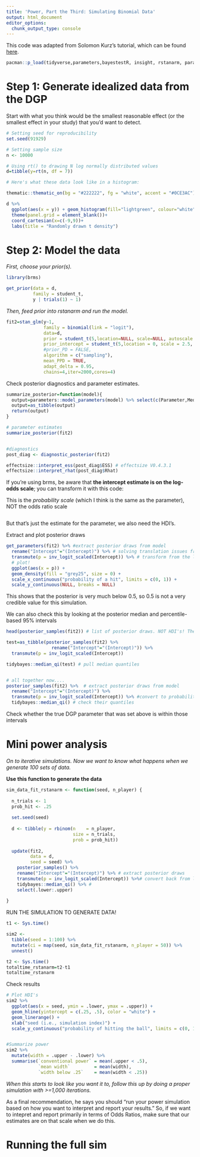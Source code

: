 ---
title: 'Power, Part the Third: Simulating Binomial Data'
output: html_document
editor_options:
  chunk_output_type: console
---

This code was adapted from Solomon Kurz's tutorial, which can be found [here](https://solomonkurz.netlify.app/post/bayesian-power-analysis-part-iii-b/).

```{r setup}
pacman::p_load(tidyverse,parameters,bayestestR, insight, rstanarm, parameters)
```


# Step 1: Generate idealized data from the DGP

Start with what you think would be the smallest reasonable effect (or the smallest effect in your study) that you'd want to detect.

```{r Generate data}

# Setting seed for reproducibility 
set.seed(91929)

# Setting sample size
n <- 10000

# Using rt() to drawing N log normally distributed values
d=tibble(y=rt(n, df = 7))

# Here's what these data look like in a histogram:

thematic::thematic_on(bg = "#222222", fg = "white", accent = "#0CE3AC")

d %>% 
  ggplot(aes(x = y)) + geom_histogram(fill="lightgreen", colour="white")+
  theme(panel.grid = element_blank())+
  coord_cartesian(x=c(-9,9))+
  labs(title = "Randomly drawn t density")
```


# Step 2: Model the data

*First, choose your prior(s).*

```{r}
library(brms)

get_prior(data = d, 
          family = student_t,
          y | trials(1) ~ 1)
```



*Then, feed prior into rstanarm and run the model.*

```{r}

fit2=stan_glm(y~1, 
              family = binomial(link = "logit"), 
              data=d, 
              prior = student_t(5,location=NULL, scale=NULL, autoscale = TRUE),
              prior_intercept = student_t(5,location = 0, scale = 2.5, autoscale = FALSE), 
              #prior_PD = FALSE, 
              algorithm = c("sampling"), 
              mean_PPD = TRUE,
              adapt_delta = 0.95, 
              chains=4,iter=2000,cores=4)
```


Check posterior diagnostics and parameter estimates.

```{r}
summarize_posterior=function(model){
  output=parameters::model_parameters(model) %>% select(c(Parameter,Median,CI_low,CI_high))
  output=as_tibble(output)
  return(output)
}

# parameter estimates
summarize_posterior(fit2)


#diagnostics
post_diag <- diagnostic_posterior(fit2)

effectsize::interpret_ess(post_diag$ESS) # effectsize V0.4.3.1
effectsize::interpret_rhat(post_diag$Rhat)
```


If you're using brms, be aware that **the intercept estimate is on the log-odds scale**; you can transform it with this code:

This is the *probability scale* (which I think is the same as the parameter), NOT the odds ratio scale
```{r}


```


But that's just the estimate for the parameter, we also need the HDI's.

Extract and plot posterior draws 

```{r}

get_parameters(fit2) %>% #extract posterior draws from model
  rename("Intercept"="(Intercept)") %>% # solving translation issues from brms to rstanarm
  transmute(p = inv_logit_scaled(Intercept)) %>% # transform from the log-odds to a probability metric
  # plot!
  ggplot(aes(x = p)) +
  geom_density(fill = "grey25", size = 0) +
  scale_x_continuous("probability of a hit", limits = c(0, 1)) +
  scale_y_continuous(NULL, breaks = NULL)

```

This shows that the posterior is very much below 0.5, so 0.5 is not a very credible value for this simulation.

We can also check this by looking at the posterior median and percentile-based 95% intervals
```{r}

head(posterior_samples(fit2)) # list of posterior draws. NOT HDI's! These are actual median estimates

test=as_tibble(posterior_samples(fit2) %>% 
                 rename("Intercept"="(Intercept)")) %>% 
  transmute(p = inv_logit_scaled(Intercept))

tidybayes::median_qi(test) # pull median quantiles


# all together now....
posterior_samples(fit2) %>%  # extract posterior draws from model
  rename("Intercept"="(Intercept)") %>% 
  transmute(p = inv_logit_scaled(Intercept)) %>% #convert to probability scale 
  tidybayes::median_qi() # check their quantiles

```

Check whether the true DGP parameter that was set above is within those intervals

# Mini power analysis

*On to iterative simulations. Now we want to know what happens when we generate 100 sets of data.*

**Use this function to generate the data**

```{r DGP function}

sim_data_fit_rstanarm <- function(seed, n_player) {
  
  n_trials <- 1
  prob_hit <- .25
  
  set.seed(seed)
  
  d <- tibble(y = rbinom(n    = n_player, 
                         size = n_trials, 
                         prob = prob_hit))
  
  update(fit2,
         data = d,
         seed = seed) %>% 
    posterior_samples() %>% 
    rename("Intercept"="(Intercept)") %>% # extract posterior draws
    transmute(p = inv_logit_scaled(Intercept)) %>%# convert back from log-odds scale
    tidybayes::median_qi() %>% #
    select(.lower:.upper)
  
}
```

RUN THE SIMULATION TO GENERATE DATA!

```{r mini power sim}
t1 <- Sys.time()

sim2 <-
  tibble(seed = 1:100) %>% 
  mutate(ci = map(seed, sim_data_fit_rstanarm, n_player = 50)) %>% 
  unnest()

t2 <- Sys.time()
totaltime_rstanarm=t2-t1
totaltime_rstanarm
```

Check results

```{r results}

# Plot HDI's
sim2 %>% 
  ggplot(aes(x = seed, ymin = .lower, ymax = .upper)) +
  geom_hline(yintercept = c(.25, .5), color = "white") +
  geom_linerange() +
  xlab("seed (i.e., simulation index)") +
  scale_y_continuous("probability of hitting the ball", limits = c(0, 1))


#Summarize power
sim2 %>% 
  mutate(width = .upper - .lower) %>% 
  summarise(`conventional power` = mean(.upper < .5),
            `mean width`         = mean(width),
            `width below .25`    = mean(width < .25))
```


*When this starts to look like you want it to, follow this up by doing a proper simulation with >=1,000 iterations.*

As a final recommendation, he says you should "run your power simulation based on how you want to interpret and report your results." So, if we want to intepret and report primarily in terms of Odds Ratios, make sure that our estimates are on that scale when we do this.

# Running the full sim

```{r}

```

